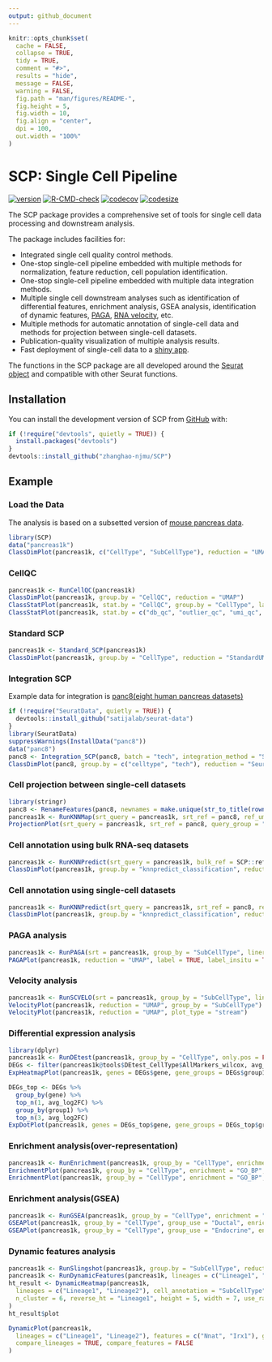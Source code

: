 ```yaml
---
output: github_document
---
```


```r
knitr::opts_chunk$set(
  cache = FALSE,
  collapse = TRUE,
  tidy = TRUE,
  comment = "#>",
  results = "hide",
  message = FALSE,
  warning = FALSE,
  fig.path = "man/figures/README-",
  fig.height = 5,
  fig.width = 10,
  fig.align = "center",
  dpi = 100,
  out.width = "100%"
)
```

# SCP: Single Cell Pipeline

<!-- badges: start -->
[![version](https://img.shields.io/github/r-package/v/zhanghao-njmu/SCP)](https://github.com/zhanghao-njmu/SCP)
[![R-CMD-check](https://github.com/zhanghao-njmu/SCP/workflows/R-CMD-check/badge.svg)](https://github.com/zhanghao-njmu/SCP/actions) 
[![codecov](https://codecov.io/gh/zhanghao-njmu/SCP/branch/main/graph/badge.svg)](https://codecov.io/gh/zhanghao-njmu/SCP?branch=main) 
[![codesize](https://img.shields.io/github/languages/code-size/zhanghao-njmu/SCP.svg)](https://github.com/zhanghao-njmu/SCP)
<!-- badges: end -->

The SCP package provides a comprehensive set of tools for single cell data processing and downstream analysis.

The package includes facilities for:

-   Integrated single cell quality control methods.
-   One-stop single-cell pipeline embedded with multiple methods for normalization, feature reduction, cell population identification.
-   One-stop single-cell pipeline embedded with multiple data integration methods.
-   Multiple single cell downstream analyses such as identification of differential features, enrichment analysis, GSEA analysis, identification of dynamic features, [PAGA](https://github.com/theislab/paga), [RNA velocity](https://github.com/theislab/scvelo), etc.
-   Multiple methods for automatic annotation of single-cell data and methods for projection between single-cell datasets.
-   Publication-quality visualization of multiple analysis results.
-   Fast deployment of single-cell data to a [shiny app](https://shiny.rstudio.com/).

The functions in the SCP package are all developed around the [Seurat object](https://github.com/mojaveazure/seurat-object) and compatible with other Seurat functions.

## Installation

You can install the development version of SCP from [GitHub](https://github.com/zhanghao-njmu/SCP) with:

```r
if (!require("devtools", quietly = TRUE)) {
  install.packages("devtools")
}
devtools::install_github("zhanghao-njmu/SCP")
```

## Example

### Load the Data

The analysis is based on a subsetted version of [mouse pancreas data](https://doi.org/10.1242/dev.173849).

```r
library(SCP)
data("pancreas1k")
ClassDimPlot(pancreas1k, c("CellType", "SubCellType"), reduction = "UMAP")
```

### CellQC

```r
pancreas1k <- RunCellQC(pancreas1k)
ClassDimPlot(pancreas1k, group.by = "CellQC", reduction = "UMAP")
ClassStatPlot(pancreas1k, stat.by = "CellQC", group.by = "CellType", label = TRUE)
ClassStatPlot(pancreas1k, stat.by = c("db_qc", "outlier_qc", "umi_qc", "gene_qc", "mito_qc", "ribo_qc", "ribo_mito_ratio_qc", "species_qc"), plot_type = "upset")
```

### Standard SCP

```r
pancreas1k <- Standard_SCP(pancreas1k)
ClassDimPlot(pancreas1k, group.by = "CellType", reduction = "StandardUMAP2D")
```

### Integration SCP

Example data for integration is [panc8(eight human pancreas datasets)](https://github.com/satijalab/seurat-data)

```r
if (!require("SeuratData", quietly = TRUE)) {
  devtools::install_github("satijalab/seurat-data")
}
library(SeuratData)
suppressWarnings(InstallData("panc8"))
data("panc8")
panc8 <- Integration_SCP(panc8, batch = "tech", integration_method = "Seurat")
ClassDimPlot(panc8, group.by = c("celltype", "tech"), reduction = "SeuratUMAP2D", theme = "theme_blank")
```

### Cell projection between single-cell datasets

```r
library(stringr)
panc8 <- RenameFeatures(panc8, newnames = make.unique(str_to_title(rownames(panc8))))
pancreas1k <- RunKNNMap(srt_query = pancreas1k, srt_ref = panc8, ref_umap = "SeuratUMAP2D")
ProjectionPlot(srt_query = pancreas1k, srt_ref = panc8, query_group = "SubCellType", ref_group = "celltype")
```

### Cell annotation using bulk RNA-seq datasets

```r
pancreas1k <- RunKNNPredict(srt_query = pancreas1k, bulk_ref = SCP::ref_scMCA, filter_lowfreq = 20)
ClassDimPlot(pancreas1k, group.by = "knnpredict_classification", reduction = "UMAP", label = TRUE)
```

### Cell annotation using single-cell datasets

```r
pancreas1k <- RunKNNPredict(srt_query = pancreas1k, srt_ref = panc8, ref_group = "celltype", filter_lowfreq = 20)
ClassDimPlot(pancreas1k, group.by = "knnpredict_classification", reduction = "UMAP", label = TRUE)
```

### PAGA analysis

```r
pancreas1k <- RunPAGA(srt = pancreas1k, group_by = "SubCellType", liner_reduction = "PCA", nonliner_reduction = "UMAP", return_seurat = TRUE)
PAGAPlot(pancreas1k, reduction = "UMAP", label = TRUE, label_insitu = TRUE, label_repel = TRUE)
```

### Velocity analysis

```r
pancreas1k <- RunSCVELO(srt = pancreas1k, group_by = "SubCellType", liner_reduction = "PCA", nonliner_reduction = "UMAP", return_seurat = TRUE)
VelocityPlot(pancreas1k, reduction = "UMAP", group_by = "SubCellType")
VelocityPlot(pancreas1k, reduction = "UMAP", plot_type = "stream")
```

### Differential expression analysis

```r
library(dplyr)
pancreas1k <- RunDEtest(pancreas1k, group_by = "CellType", only.pos = FALSE, fc.threshold = 1)
DEGs <- filter(pancreas1k@tools$DEtest_CellType$AllMarkers_wilcox, avg_log2FC > 1 & p_val_adj < 0.05)
ExpHeatmapPlot(pancreas1k, genes = DEGs$gene, gene_groups = DEGs$group1, cell_group_by = "CellType")

DEGs_top <- DEGs %>%
  group_by(gene) %>%
  top_n(1, avg_log2FC) %>%
  group_by(group1) %>%
  top_n(3, avg_log2FC)
ExpDotPlot(pancreas1k, genes = DEGs_top$gene, gene_groups = DEGs_top$group1, cell_group_by = "CellType")
```

### Enrichment analysis(over-representation)

```r
pancreas1k <- RunEnrichment(pancreas1k, group_by = "CellType", enrichment = "GO_BP", species = "Mus_musculus", DE_threshold = "avg_log2FC > 1 & p_val_adj < 0.05")
EnrichmentPlot(pancreas1k, group_by = "CellType", enrichment = "GO_BP", group_use = c("Ductal", "Endocrine"), plot_type = "bar")
EnrichmentPlot(pancreas1k, group_by = "CellType", enrichment = "GO_BP", group_use = c("Ductal", "Endocrine"), plot_type = "wordcloud")
```

### Enrichment analysis(GSEA)

```r
pancreas1k <- RunGSEA(pancreas1k, group_by = "CellType", enrichment = "GO_BP", species = "Mus_musculus")
GSEAPlot(pancreas1k, group_by = "CellType", group_use = "Ductal", enrichment = "GO_BP", geneSetID = "GO:0006412")
GSEAPlot(pancreas1k, group_by = "CellType", group_use = "Endocrine", enrichment = "GO_BP", geneSetID = "GO:0007186")
```

### Dynamic features analysis

```r
pancreas1k <- RunSlingshot(pancreas1k, group.by = "SubCellType", reduction = "UMAP", show_plot = TRUE)
pancreas1k <- RunDynamicFeatures(pancreas1k, lineages = c("Lineage1", "Lineage2"), n_candidates = 200)
ht_result <- DynamicHeatmap(pancreas1k,
  lineages = c("Lineage1", "Lineage2"), cell_annotation = "SubCellType",
  n_cluster = 6, reverse_ht = "Lineage1", height = 5, width = 7, use_raster = FALSE
)
ht_result$plot

DynamicPlot(pancreas1k,
  lineages = c("Lineage1", "Lineage2"), features = c("Nnat", "Irx1"), group.by = "SubCellType",
  compare_lineages = TRUE, compare_features = FALSE
)
```
